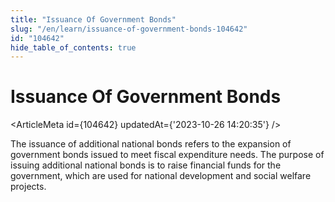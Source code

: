 ```yaml
---
title: "Issuance Of Government Bonds"
slug: "/en/learn/issuance-of-government-bonds-104642"
id: "104642"
hide_table_of_contents: true
---
```



# Issuance Of Government Bonds

<ArticleMeta id={104642} updatedAt={'2023-10-26 14:20:35'} />
<div className='border-solid border-b border-t-0 my-4 border-[var(--ifm-color-gray-300)]' />

The issuance of additional national bonds refers to the expansion of government bonds issued to meet fiscal expenditure needs. The purpose of issuing additional national bonds is to raise financial funds for the government, which are used for national development and social welfare projects.
